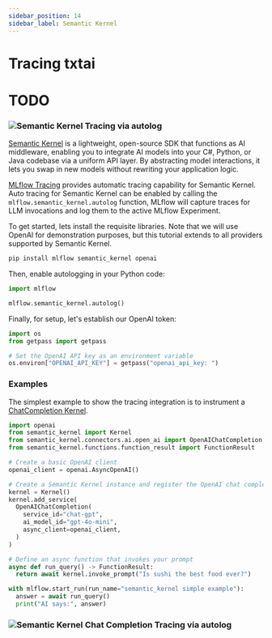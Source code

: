 ```yaml
---
sidebar_position: 14
sidebar_label: Semantic Kernel
---
```



# Tracing txtai

# TODO
### ![Semantic Kernel Tracing via autolog](/images/llms/tracing/TODO.png)


[Semantic Kernel](https://learn.microsoft.com/en-us/semantic-kernel/overview/) is a lightweight, open-source SDK that functions as AI middleware, enabling you to integrate AI models into your C#, Python, or Java codebase via a uniform API layer. By abstracting model interactions, it lets you swap in new models without rewriting your application logic.  

[MLflow Tracing](/genai/tracing) provides automatic tracing capability for Semantic Kernel. Auto tracing for Semantic Kernel can be enabled by calling the `mlflow.semantic_kernel.autolog` function, MLflow will capture traces for LLM invocations and log them to the active MLflow Experiment.

To get started, lets install the requisite libraries. Note that we will use OpenAI for demonstration purposes, but this tutorial extends to all providers supported by Semantic Kernel.

```bash
pip install mlflow semantic_kernel openai
```

Then, enable autologging in your Python code:

```python
import mlflow

mlflow.semantic_kernel.autolog()
```

Finally, for setup, let's establish our OpenAI token:

```python
import os
from getpass import getpass

# Set the OpenAI API key as an environment variable
os.environ["OPENAI_API_KEY"] = getpass("openai_api_key: ")
```

### Examples

<Tabs>
  <TabItem value="basic" label="Simple Example" default>

  The simplest example to show the tracing integration is to instrument a [ChatCompletion Kernel](https://learn.microsoft.com/en-us/semantic-kernel/concepts/ai-services/chat-completion/?tabs=csharp-AzureOpenAI%2Cpython-AzureOpenAI%2Cjava-AzureOpenAI&pivots=programming-language-python).

  ```python
  import openai
  from semantic_kernel import Kernel
  from semantic_kernel.connectors.ai.open_ai import OpenAIChatCompletion
  from semantic_kernel.functions.function_result import FunctionResult

  # Create a basic OpenAI client
  openai_client = openai.AsyncOpenAI()

  # Create a Semantic Kernel instance and register the OpenAI chat completion service
  kernel = Kernel()
  kernel.add_service(
    OpenAIChatCompletion(
      service_id="chat-gpt",
      ai_model_id="gpt-4o-mini",
      async_client=openai_client,
    )
  )

  # Define an async function that invokes your prompt
  async def run_query() -> FunctionResult:
    return await kernel.invoke_prompt("Is sushi the best food ever?")

  with mlflow.start_run(run_name="semantic_kernel simple example"):
    answer = await run_query()
    print("AI says:", answer)
  ```



  ### ![Semantic Kernel Chat Completion Tracing via autolog](/images/llms/tracing/TODO.png)

  </TabItem>
</Tabs>

